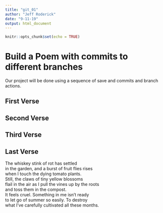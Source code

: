 ---
title: "git_01"
author: "Jeff Roderick"  
date: "9-11-19"
output: html_document
---

```{r setup, include=FALSE}
knitr::opts_chunk$set(echo = TRUE)
```
# Build a Poem with commits to different branches
Our project will be done using a sequence of save and commits and branch actions.
<!-- Do not modify or change any text in "!--" bracketed areas such as this --- these are instructions to
you, if you change any of this the git program will notice it and compromise your git merging strategy !-->

## First Verse 
<!--Put the first five lines of a poem by Lewis Carrol in this section!-->

## Second Verse
<!--Put the first five lines of a poem by Robert Frost here!-->

## Third Verse
<!--Put the first two verses of The Walrus and the Carpenter here!-->

## Last Verse
<!--Put a short poem of your choice 8-20 lines,here!-->
The whiskey stink of rot has settled  
in the garden, and a burst of fruit flies rises  
when I touch the dying tomato plants.  
Still, the claws of tiny yellow blossoms  
flail in the air as I pull the vines up by the roots  
and toss them in the compost.  
It feels cruel. Something in me isn’t ready  
to let go of summer so easily. To destroy  
what I’ve carefully cultivated all these months.  

